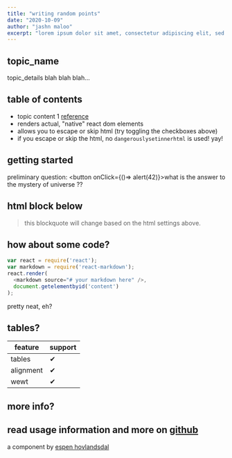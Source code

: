 ---
title: "writing random points"
date: "2020-10-09"
author: "jashn maloo"
excerpt: "lorem ipsum dolor sit amet, consectetur adipiscing elit, sed do eiusmod tempor incididunt ut labore et dolore magna aliqua. ut enim ad minim veniam, quis nostrud exercitation ullamco laboris nisi ut aliquip ex ea commodo consequat. duis aute irure dolor in reprehenderit in voluptate velit esse cillum dolore eu fugiat nulla pariatur. excepteur sint occaecat cupidatat non proident, sunt in culpa qui officia deserunt mollit anim id est laborum."
---

## topic_name

topic_details
blah blah blah...

## table of contents
* topic content 1 [reference](http://dibya.org)
* renders actual, "native" react dom elements
* allows you to escape or skip html (try toggling the checkboxes above)
* if you escape or skip the html, no `dangerouslysetinnerhtml` is used! yay!


## getting started
preliminary question: 
<button onClick={()=> alert(42)}>what is the answer to the mystery of universe ??</button>

## html block below
<blockquote>
this blockquote will change based on the html settings above.
</blockquote>

## how about some code?

```js
var react = require('react');
var markdown = require('react-markdown');
react.render(
  <markdown source="# your markdown here" />,
  document.getelementbyid('content')
);
```
pretty neat, eh?

## tables?
| feature   | support |
| --------- | ------- |
| tables    | ✔ |
| alignment | ✔ |
| wewt      | ✔ |

## more info?

read usage information and more on [github](//github.com/rexxars/react-markdown)
---------------
a component by [espen hovlandsdal](https://espen.codes/)
